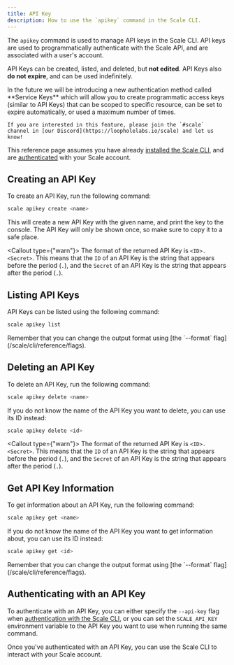 ```yaml
---
title: API Key
description: How to use the `apikey` command in the Scale CLI.
---
```


The `apikey` command is used to manage API keys in the Scale CLI.
API keys are used to programmatically authenticate with the Scale API, and are associated with a user's account.

API Keys can be created, listed, and deleted, but **not edited**. API Keys also **do not expire**, and can be used indefinitely.

<Callout>
    In the future we will be introducing a new authentication method called **Service Keys** which will allow you to
    create programmatic access keys (similar to API Keys) that can be scoped to specific resource, can be set to expire automatically,
    or used a maximum number of times.

    If you are interested in this feature, please join the `#scale` channel in [our Discord](https://loopholelabs.io/scale) and let us know!
</Callout>

This reference page assumes you have already [installed the Scale CLI](/scale/cli/installation ),
and are [authenticated](/scale/cli/reference/auth) with your Scale account.

## Creating an API Key

To create an API Key, run the following command:

```bash
scale apikey create <name>
```

This will create a new API Key with the given name, and print the key to the console. The API Key will only be shown once,
so make sure to copy it to a safe place.

<Callout type={"warn"}>
    The format of the returned API Key is `<ID>.<Secret>`. This means that the `ID` of an API Key is the string that appears
    before the period (`.`), and the `Secret` of an API Key is the string that appears after the period (`.`).
</Callout>

## Listing API Keys

API Keys can be listed using the following command:

```bash
scale apikey list
```

<Callout>
    Remember that you can change the output format using [the `--format` flag](/scale/cli/reference/flags).
</Callout>

## Deleting an API Key

To delete an API Key, run the following command:

```bash
scale apikey delete <name>
```

If you do not know the name of the API Key you want to delete, you can use its ID instead:

```bash
scale apikey delete <id>
```

<Callout  type={"warn"}>
    The format of the returned API Key is `<ID>.<Secret>`. This means that the `ID` of an API Key is the string that appears
    before the period (`.`), and the `Secret` of an API Key is the string that appears after the period (`.`).
</Callout>

## Get API Key Information

To get information about an API Key, run the following command:

```bash
scale apikey get <name>
```

If you do not know the name of the API Key you want to get information about, you can use its ID instead:

```bash
scale apikey get <id>
```

<Callout>
    Remember that you can change the output format using [the `--format` flag](/scale/cli/reference/flags).
</Callout>

## Authenticating with an API Key

To authenticate with an API Key, you can either specify the `--api-key` flag when [authentication with the Scale CLI](/scale/cli/reference/auth),
or you can set the `SCALE_API_KEY` environment variable to the API Key you want to use when running the same command.

Once you've authenticated with an API Key, you can use the Scale CLI to interact with your Scale account.
